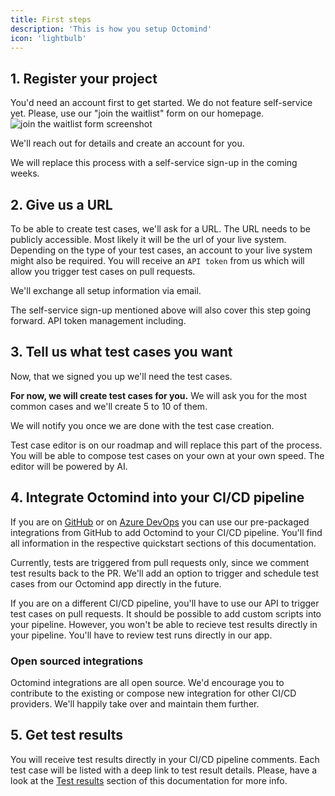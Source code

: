 ```yaml
---
title: First steps
description: 'This is how you setup Octomind'
icon: 'lightbulb'
---
```


## 1. Register your project

You'd need an account first to get started. We do not feature self-service yet. Please, use our "join the waitlist" form on our homepage.
 <img src="/images/join-the-waitlist.png" alt="join the waitlist form screenshot" />
</Frame>

We'll reach out for details and create an account for you.

<Info>We will replace this process with a self-service sign-up in the coming weeks.</Info>

## 2. Give us a URL

To be able to create test cases, we'll ask for a URL. The URL needs to be publicly accessible. Most likely it will be the url of your live system.
Depending on the type of your test cases, an account to your live system might also be required.
You will receive an `API token` from us which will allow you trigger test cases on pull requests.

We'll exchange all setup information via email.

<Info> The self-service sign-up mentioned above will also cover this step going forward. API token management including.</Info>

## 3. Tell us what test cases you want

Now, that we signed you up we'll need the test cases.

**For now, we will create test cases for you.** We will ask you for the most common cases and we'll create 5 to 10 of them.

<Warning>We will notify you once we are done with the test case creation.</Warning>

<Info>Test case editor is on our roadmap and will replace this part of the process. You will be able to compose test cases on your own at your own speed. The editor will be powered by AI.</Info>

## 4. Integrate Octomind into your CI/CD pipeline

If you are on [GitHub](/quickstart-GitHub) or on [Azure DevOps](/quickstart-Azure) you can use our pre-packaged integrations from GitHub to add Octomind to your CI/CD pipeline. You'll find all information in the respective quickstart sections of this documentation.

<Info>Currently, tests are triggered from pull requests only, since we comment test results back to the PR. We'll add an option to trigger and schedule test cases from our Octomind app directly in the future.</Info>

If you are on a different CI/CD pipeline, you'll have to use our API to trigger test cases on pull requests. It should be possible to add custom scripts into your pipeline. However, you won't be able to recieve test results directly in your pipeline. You'll have to review test runs directly in our app.

### Open sourced integrations
Octomind integrations are all open source. We'd encourage you to contribute to the existing or compose new integration for other CI/CD providers. We'll happily take over and maintain them further.


## 5. Get test results

You will receive test results directly in your CI/CD pipeline comments. Each test case will be listed with a deep link to test result details. Please, have a look at the [Test results](/test-results) section of this documentation for more info.
